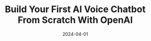 ---
title: 'Build Your First AI Voice Chatbot From Scratch With OpenAI'
date: '2024-04-01'
tags: ['generative AI', 'OpenAI', 'tutorial']
draft: true
---